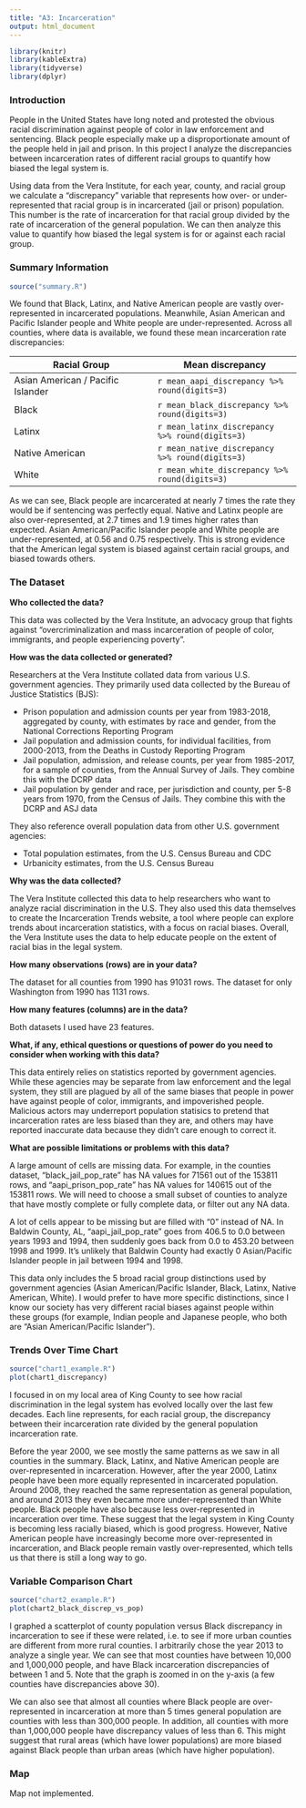 ```yaml
---
title: "A3: Incarceration"
output: html_document
---
```

```r
library(knitr)
library(kableExtra)
library(tidyverse)
library(dplyr)
```

### Introduction

People in the United States have long noted and protested the obvious racial discrimination against people of color in law enforcement and sentencing. Black people especially make up a disproportionate amount of the people held in jail and prison. In this project I analyze the discrepancies between incarceration rates of different racial groups to quantify how biased the legal system is.

Using data from the Vera Institute, for each year, county, and racial group we calculate a "discrepancy" variable that represents how over- or under-represented that racial group is in incarcerated (jail or prison) population. This number is the rate of incarceration for that racial group divided by the rate of incarceration of the general population. We can then analyze this value to quantify how biased the legal system is for or against each racial group.


### Summary Information
```r
source("summary.R")
```

We found that Black, Latinx, and Native American people are vastly over-represented in incarcerated populations. Meanwhile, Asian American and Pacific Islander people and White people are under-represented. Across all counties, where data is available, we found these mean incarceration rate discrepancies:

|Racial Group|Mean discrepancy|
|----|----|
|Asian American / Pacific Islander | `r mean_aapi_discrepancy %>% round(digits=3)`|
|Black | `r mean_black_discrepancy %>% round(digits=3)`|
|Latinx | `r mean_latinx_discrepancy %>% round(digits=3)`|
|Native American | `r mean_native_discrepancy %>% round(digits=3)`|
|White | `r mean_white_discrepancy %>% round(digits=3)`|

As we can see, Black people are incarcerated at nearly 7 times the rate they would be if sentencing was perfectly equal. Native and Latinx people are also over-represented, at 2.7 times and 1.9 times higher rates than expected. Asian American/Pacific Islander people and White people are under-represented, at 0.56 and 0.75 respectively. This is strong evidence that the American legal system is biased against certain racial groups, and biased towards others.

### The Dataset

**Who collected the data?**

This data was collected by the Vera Institute, an advocacy group that fights against "overcriminalization and mass incarceration of people of color, immigrants, and people experiencing poverty". 

**How was the data collected or generated?**  

Researchers at the Vera Institute collated data from various U.S. government agencies. They primarily used data collected by the Bureau of Justice Statistics (BJS):

- Prison population and admission counts per year from 1983-2018, aggregated by county, with estimates by race and gender, from the National Corrections Reporting Program
- Jail population and admission counts, for individual facilities, from 2000-2013, from the Deaths in Custody Reporting Program
- Jail population, admission, and release counts, per year from 1985-2017, for a sample of counties, from the Annual Survey of Jails. They combine this with the DCRP data
- Jail population by gender and race, per jurisdiction and county, per 5-8 years from 1970, from the Census of Jails. They combine this with the DCRP and ASJ data

They also reference overall population data from other U.S. government agencies:

- Total population estimates, from the U.S. Census Bureau and CDC
- Urbanicity estimates, from the U.S. Census Bureau


**Why was the data collected?**

The Vera Institute collected this data to help researchers who want to analyze racial discrimination in the U.S. They also used this data themselves to create the Incarceration Trends website, a tool where people can explore trends about incarceration statistics, with a focus on racial biases. Overall, the Vera Institute uses the data to help educate people on the extent of racial bias in the legal system.

**How many observations (rows) are in your data?  **

The dataset for all counties from 1990 has 91031 rows. The dataset for only Washington from 1990 has 1131 rows.

**How many features (columns) are in the data?  **

Both datasets I used have 23 features.

**What, if any, ethical questions or questions of power do you need to consider when working with this data? ** 

This data entirely relies on statistics reported by government agencies. While these agencies may be separate from law enforcement and the legal system, they still are plagued by all of the same biases that people in power have against people of color, immigrants, and impoverished people. Malicious actors may underreport population statisics to pretend that incarceration rates are less biased than they are, and others may have reported inaccurate data because they didn't care enough to correct it.

**What are possible limitations or problems with this data?**

A large amount of cells are missing data. For example, in the counties dataset, "black_jail_pop_rate" has NA values for 71561 out of the 153811 rows, and "aapi_prison_pop_rate" has NA values for 140615 out of the 153811 rows. We will need to choose a small subset of counties to analyze that have mostly complete or fully complete data, or filter out any NA data.

A lot of cells appear to be missing but are filled with "0" instead of NA. In Baldwin County, AL, "aapi_jail_pop_rate" goes from 406.5 to 0.0 between years 1993 and 1994, then suddenly goes back from 0.0 to 453.20 between 1998 and 1999. It's unlikely that Baldwin County had exactly 0 Asian/Pacific Islander people in jail between 1994 and 1998.

This data only includes the 5 broad racial group distinctions used by government agencies (Asian American/Pacific Islander, Black, Latinx, Native American, White). I would prefer to have more specific distinctions, since I know our society has very different racial biases against people within these groups (for example, Indian people and Japanese people, who both are "Asian American/Pacific Islander").

### Trends Over Time Chart
```r
source("chart1_example.R")
plot(chart1_discrepancy)
```

I focused in on my local area of King County to see how racial discrimination in the legal system has evolved locally over the last few decades. Each line represents, for each racial group, the discrepancy between their incarceration rate divided by the general population incarceration rate.

Before the year 2000, we see mostly the same patterns as we saw in all counties in the summary. Black, Latinx, and Native American people are over-represented in incarceration. However, after the year 2000, Latinx people have been more equally represented in incarcerated population. Around 2008, they reached the same representation as general population, and around 2013 they even became more under-represented than White people. Black people have also because less over-represented in incarceration over time. These suggest that the legal system in King County is becoming less racially biased, which is good progress. However, Native American people have increasingly become more over-represented in incarceration, and Black people remain vastly over-represented, which tells us that there is still a long way to go.

### Variable Comparison Chart
```r
source("chart2_example.R")
plot(chart2_black_discrep_vs_pop)
```

I graphed a scatterplot of county population versus Black discrepancy in incarceration to see if these were related, i.e. to see if more urban counties are different from more rural counties. I arbitrarily chose the year 2013 to analyze a single year. We can see that most counties have between 10,000 and 1,000,000 people, and have Black incarceration discrepancies of between 1 and 5. Note that the graph is zoomed in on the y-axis (a few counties have discrepancies above 30). 

We can also see that almost all counties where Black people are over-represented in incarceration at more than 5 times general population are counties with less than 300,000 people. In addition, all counties with more than 1,000,000 people have discrepancy values of less than 6. This might suggest that rural areas (which have lower populations) are more biased against Black people than urban areas (which have higher population).

### Map

Map not implemented.

